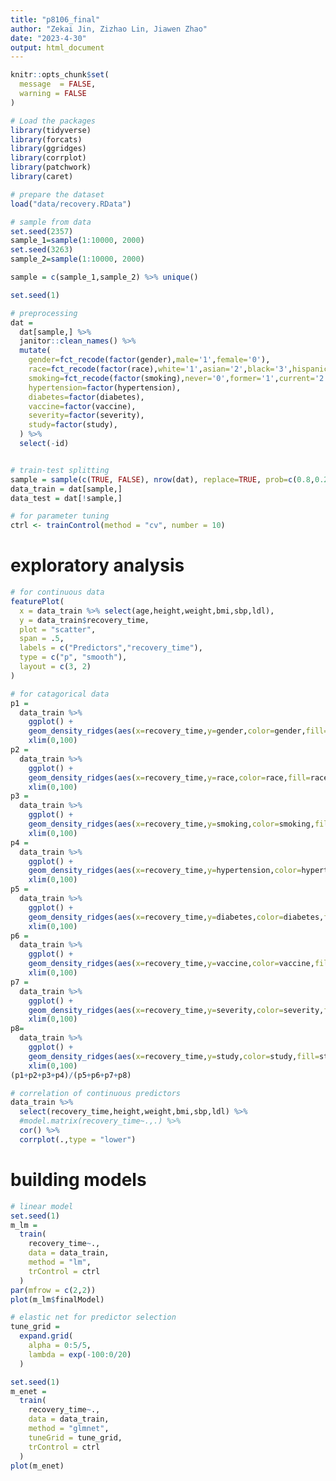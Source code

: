 ---
title: "p8106_final"
author: "Zekai Jin, Zizhao Lin, Jiawen Zhao"
date: "2023-4-30"
output: html_document
---


```{r, echo=FALSE}
knitr::opts_chunk$set(
  message  = FALSE,
  warning = FALSE
)
```


```{r}
# Load the packages
library(tidyverse)
library(forcats)
library(ggridges)
library(corrplot)
library(patchwork)
library(caret)

# prepare the dataset
load("data/recovery.RData")

# sample from data
set.seed(2357) 
sample_1=sample(1:10000, 2000)
set.seed(3263) 
sample_2=sample(1:10000, 2000)

sample = c(sample_1,sample_2) %>% unique()

set.seed(1)

# preprocessing
dat = 
  dat[sample,] %>%
  janitor::clean_names() %>%
  mutate(
    gender=fct_recode(factor(gender),male='1',female='0'),
    race=fct_recode(factor(race),white='1',asian='2',black='3',hispanic='4'),
    smoking=fct_recode(factor(smoking),never='0',former='1',current='2'),
    hypertension=factor(hypertension),
    diabetes=factor(diabetes),
    vaccine=factor(vaccine),
    severity=factor(severity),
    study=factor(study),
  ) %>%
  select(-id)


# train-test splitting
sample = sample(c(TRUE, FALSE), nrow(dat), replace=TRUE, prob=c(0.8,0.2))
data_train = dat[sample,]
data_test = dat[!sample,]

# for parameter tuning
ctrl <- trainControl(method = "cv", number = 10)

```


# exploratory analysis

```{r}
# for continuous data
featurePlot(
  x = data_train %>% select(age,height,weight,bmi,sbp,ldl),
  y = data_train$recovery_time,
  plot = "scatter",
  span = .5,
  labels = c("Predictors","recovery_time"),
  type = c("p", "smooth"),
  layout = c(3, 2)
)
```

```{r}
# for catagorical data
p1 =
  data_train %>%
    ggplot() +
    geom_density_ridges(aes(x=recovery_time,y=gender,color=gender,fill=gender),alpha=0.5) +
    xlim(0,100)
p2 =
  data_train %>%
    ggplot() +
    geom_density_ridges(aes(x=recovery_time,y=race,color=race,fill=race),alpha=0.5)+
    xlim(0,100)
p3 =
  data_train %>%
    ggplot() +
    geom_density_ridges(aes(x=recovery_time,y=smoking,color=smoking,fill=smoking),alpha=0.5)+
    xlim(0,100)
p4 =
  data_train %>%
    ggplot() +
    geom_density_ridges(aes(x=recovery_time,y=hypertension,color=hypertension,fill=hypertension),alpha=0.5)+
    xlim(0,100)
p5 =
  data_train %>%
    ggplot() +
    geom_density_ridges(aes(x=recovery_time,y=diabetes,color=diabetes,fill=diabetes),alpha=0.5)+
    xlim(0,100)
p6 =
  data_train %>%
    ggplot() +
    geom_density_ridges(aes(x=recovery_time,y=vaccine,color=vaccine,fill=vaccine),alpha=0.5)+
    xlim(0,100)
p7 =
  data_train %>%
    ggplot() +
    geom_density_ridges(aes(x=recovery_time,y=severity,color=severity,fill=severity),alpha=0.5)+
    xlim(0,100)
p8=
  data_train %>%
    ggplot() +
    geom_density_ridges(aes(x=recovery_time,y=study,color=study,fill=study),alpha=0.5)+
    xlim(0,100)
(p1+p2+p3+p4)/(p5+p6+p7+p8)
```

```{r}
# correlation of continuous predictors
data_train %>%
  select(recovery_time,height,weight,bmi,sbp,ldl) %>%
  #model.matrix(recovery_time~.,.) %>%
  cor() %>%
  corrplot(.,type = "lower")
```


# building models
```{r,cache=TRUE}
# linear model
set.seed(1)
m_lm = 
  train(
    recovery_time~.,
    data = data_train,
    method = "lm",
    trControl = ctrl
  )
par(mfrow = c(2,2))
plot(m_lm$finalModel)

# elastic net for predictor selection
tune_grid = 
  expand.grid(
    alpha = 0:5/5,
    lambda = exp(-100:0/20)
  )

set.seed(1)
m_enet = 
  train(
    recovery_time~.,
    data = data_train,
    method = "glmnet",
    tuneGrid = tune_grid,
    trControl = ctrl
  )
plot(m_enet)
```

